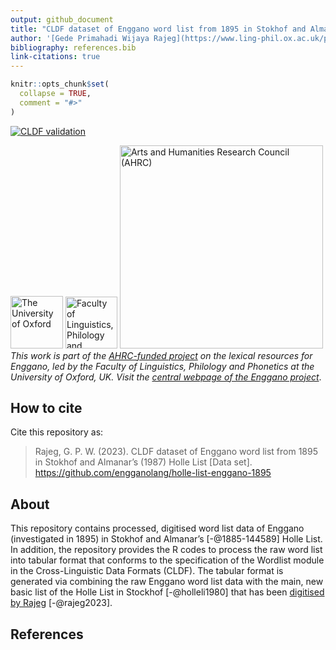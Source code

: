 ```yaml
---
output: github_document
title: "CLDF dataset of Enggano word list from 1895 in Stokhof and Almanar’s (1987) Holle List"
author: '[Gede Primahadi Wijaya Rajeg](https://www.ling-phil.ox.ac.uk/people/gede-rajeg) <a itemprop="sameAs" content="https://orcid.org/0000-0002-2047-8621" href="https://orcid.org/0000-0002-2047-8621" target="orcid.widget" rel="noopener noreferrer" style="vertical-align:top;"><img src="https://orcid.org/sites/default/files/images/orcid_16x16.png" style="width:1em;margin-right:.5em;" alt="ORCID iD icon"></a>'
bibliography: references.bib
link-citations: true
---
```


<!-- README.md is generated from README.Rmd. Please edit that file -->

```r
knitr::opts_chunk$set(
  collapse = TRUE,
  comment = "#>"
)
```

<!-- badges: start -->

[![CLDF validation](https://github.com/engganolang/holle-list-enggano-1895/workflows/CLDF-validation/badge.svg)](https://github.com/engganolang/holle-list-enggano-1895/actions?query=workflow%3ACLDF-validation)

[![The University of Oxford](https://raw.githubusercontent.com/engganolang/digitised-holle-list/main/file-oxweb-logo.gif){width=84}](https://www.ox.ac.uk/) [![Faculty of Linguistics, Philology and Phonetics, the University of Oxford](https://raw.githubusercontent.com/engganolang/digitised-holle-list/main/file-lingphil.png){width=83}](https://www.ling-phil.ox.ac.uk/) [![Arts and Humanities Research Council (AHRC)](https://raw.githubusercontent.com/engganolang/digitised-holle-list/main/file-ahrc.png){width=325}](https://www.ukri.org/councils/ahrc/)
</br>*This work is part of the [AHRC-funded project](https://gtr.ukri.org/project/8AB0C3DC-F1C9-4CFA-BB4D-5BE748213372) on the lexical resources for Enggano, led by the Faculty of Linguistics, Philology and Phonetics at the University of Oxford, UK. Visit the [central webpage of the Enggano project](https://enggano.ling-phil.ox.ac.uk/)*.

<!-- badges: end -->

## How to cite

Cite this repository as:

> Rajeg, G. P. W. (2023). CLDF dataset of Enggano word list from 1895 in Stokhof and Almanar's (1987) Holle List [Data set]. <https://github.com/engganolang/holle-list-enggano-1895>

## About

This repository contains processed, digitised word list data of Enggano (investigated in 1895) in Stokhof and Almanar's [-@1885-144589] Holle List. In addition, the repository provides the R codes to process the raw word list into tabular format that conforms to the specification of the Wordlist module in the Cross-Linguistic Data Formats (CLDF). The tabular format is generated via combining the raw Enggano word list data with the main, new basic list of the Holle List in Stockhof [-@holleli1980] that has been [digitised by Rajeg](https://engganolang.github.io/digitised-holle-list/) [-@rajeg2023].

## References
